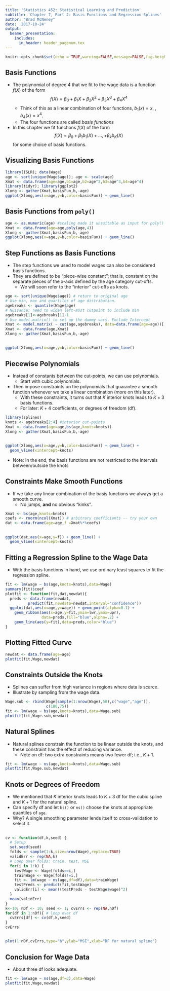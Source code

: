```yaml
---
title: 'Statistics 452: Statistical Learning and Prediction'
subtitle: 'Chapter 7, Part 2: Basis Functions and Regression Splines'
author: "Brad McNeney"
date: '2017-10-24'
output: 
  beamer_presentation:
    includes:
      in_header: header_pagenum.tex
---
```


```r
knitr::opts_chunk$set(echo = TRUE,warning=FALSE,message=FALSE,fig.height=3,fig.width=5)
```

## Basis Functions

* The polynomial of degree 4 that we fit to the wage data
is a function $f(X)$ of the form
$$f(X) = \beta_0 + \beta_1 X + \beta_2 X^2 + \beta_3 X^3 + \beta_4 X^4$$
    + Think of this as a linear combination of four functions,
    $b_1(x) = x$, \ldots, $b_4(x) = x^4$.
    + The four functions are called *basis functions*
* In this chapter we fit functions $f(X)$ of the form
$$f(X) = \beta_0 + \beta_1 b_1(X) + \ldots, + \beta_k b_K(X)$$
for some choice of basis functions.

## Visualizing Basis Functions

\scriptsize

```r
library(ISLR); data(Wage)
age <- sort(unique(Wage$age)); age <- scale(age)
Xmat <- data.frame(age=age,b1=age,b2=age^2,b3=age^3,b4=age^4)
library(tidyr); library(ggplot2)
Xlong <- gather(Xmat,basisFun,b,-age) 
ggplot(Xlong,aes(x=age,y=b,color=basisFun)) + geom_line()
```

## Basis Functions from `poly()`

\scriptsize

```r
age <- as.numeric(age) #scaling made it unsuitable as input for poly()
Xmat <- data.frame(age=age,poly(age,4))
Xlong <- gather(Xmat,basisFun,b,-age) 
ggplot(Xlong,aes(x=age,y=b,color=basisFun)) + geom_line()
```

## Step Functions as Basis Functions

* The step functions we used to model wages can also 
be considered basis functions.
* They are defined to be "piece-wise constant"; that is,
constant on the separate pieces of the x-axis defined
by the age category cut-offs.
    + We will soon refer to the "interior" cut-offs as knots.


\scriptsize

```r
age <- sort(unique(Wage$age)) # return to original age
# Use min, max and quartiles of age distribution.
agebreaks <- quantile(Wage$age) 
# Nuisance: need to widen left-most cutpoint to include min
agebreaks[1]<-agebreaks[1]-1
# Use model.matrix() to set up the dummy vars. Exclude Intercept
Xmat <- model.matrix( ~ cut(age,agebreaks), data=data.frame(age=age))[,-1] 
Xmat <- data.frame(age,Xmat)
Xlong <- gather(Xmat,basisFun,b,-age) 
```

##

\scriptsize

```r
ggplot(Xlong,aes(x=age,y=b,color=basisFun)) + geom_line()
```

## Piecewise Polynomials

* Instead of constants between the cut-points, we can use
polynomials.
    + Start with cubic polynomials.
* Then impose constraints on the polynomials
that guarantee a smooth function whenever we take a 
linear combination (more on this later).
    + With these constraints, it turns out that
    $K$ interior knots leads to $K+3$ basis functions.
    + For later: $K+4$ coefficients, or degrees of freedom (df).

\scriptsize


```r
library(splines)
knots <- agebreaks[2:4] #interior cut-points
Xmat <- data.frame(age=age,bs(age,knots=knots))
Xlong <- gather(Xmat,basisFun,b,-age) 
```

##

\scriptsize

```r
ggplot(Xlong,aes(x=age,y=b,color=basisFun)) + geom_line() +
  geom_vline(xintercept=knots)
```

\normalsize

* Note: In the end, the basis functions are not
restricted to the intervals between/outside the knots

## Constraints Make Smooth Functions

* If we take any linear combination of 
the basis functions we always get a smooth curve.
    + No jumps, **and** no obvious "kinks".
  
\scriptsize

```r
Xmat <- bs(age,knots=knots)
coefs <- rnorm(ncol(Xmat)) # arbitrary coefficients -- try your own
dat <- data.frame(age=age,f =Xmat%*%coefs)
```

##

\scriptsize

```r
ggplot(dat,aes(x=age,y=f)) + geom_line() +
  geom_vline(xintercept=knots)
```

## Fitting a Regression Spline to the Wage Data

* With the basis functions in hand, we use ordinary
least squares to fit the regression spline.

\scriptsize

```r
fit <- lm(wage ~ bs(age,knots=knots),data=Wage)
summary(fit)$coef
plotfit <- function(fit,dat,newdat){
  preds <- data.frame(newdat,
          predict(fit,newdata=newdat,interval="confidence"))
  ggplot(dat,aes(x=age,y=wage)) + geom_point(alpha=0.1) +
    geom_ribbon(aes(x=age,y=fit,ymin=lwr,ymax=upr),
                data=preds,fill="blue",alpha=.2) + 
    geom_line(aes(y=fit),data=preds,color="blue")
}
```

## Plotting Fitted Curve

\scriptsize

```r
newdat <- data.frame(age=age)
plotfit(fit,Wage,newdat)
```

## Constraints Outside the Knots

* Splines can suffer from high variance in regions where
data is scarce.
* Illustrate by sampling from the wage data.

\scriptsize

```r
Wage.sub <- rbind(Wage[sample(1:nrow(Wage),50),c("wage","age")],
                  c(100,75))
fit <- lm(wage ~ bs(age,knots=knots),data=Wage.sub)
plotfit(fit,Wage.sub,newdat)
```

## Natural Splines

* Natural splines constrain the function to be linear 
outside the knots, and these constraint has the effect
of reducing variance.
    + Note on df: two extra constraints means two fewer df;
    i.e., $K+1$.

\scriptsize

```r
fit <- lm(wage ~ ns(age,knots=knots),data=Wage.sub)
plotfit(fit,Wage.sub,newdat)
```

## Knots or Degrees of Freedom

* We mentioned that $K$ interior knots leads to 
$K+3$ df for the cubic spline and $K+1$ for the
natural spline. 
* Can specify df and let `bs()` or `ns()` choose
the knots at appropriate quantiles of `age`.
* Why? A single smoothing parameter lends itself to 
cross-validation to select it.

##

\scriptsize

```r
cv <- function(df,k,seed) {
  # Setup
  set.seed(seed)
  folds <- sample(1:k,size=nrow(Wage),replace=TRUE)
  validErr <- rep(NA,k)
  # Loop over folds: train, test, MSE
  for(i in 1:k) {
    testWage <- Wage[folds==i,]
    trainWage <- Wage[folds!=i,]
    fit <- lm(wage ~ ns(age,df=df),data=trainWage)
    testPreds <- predict(fit,testWage)
    validErr[i] <- mean((testPreds - testWage$wage)^2)
  }
  mean(validErr)
}
k<-10; nDf <- 10; seed <- 1; cvErrs <- rep(NA,nDf)
for(df in 1:nDf){ # loop over df
  cvErrs[df] <- cv(df,k,seed)
}
cvErrs
```

##

\scriptsize

```r
plot(1:nDf,cvErrs,type="b",ylab="MSE",xlab="DF for natural spline")
```

## Conclusion for Wage Data

* About three df looks adequate.

\scriptsize

```r
fit <- lm(wage ~ ns(age,df=3),data=Wage)
plotfit(fit,Wage,newdat)
```


